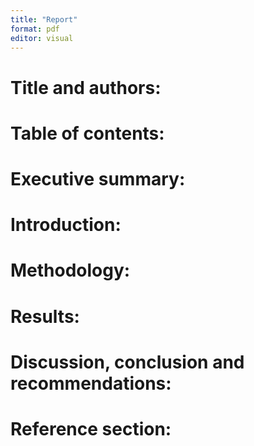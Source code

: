 ```yaml
---
title: "Report"
format: pdf
editor: visual
---
```


# Title and authors: 

# Table of contents: 

# Executive summary: 

# Introduction: 

# Methodology: 

# Results: 

# Discussion, conclusion and recommendations:

# Reference section: 